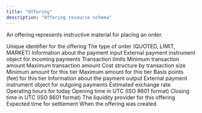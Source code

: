 ```yaml
---
title: "Offering"
description: "Offering resource schema"
---
```


An offering represents instructive material for placing an order.

<ResponseField name="id" type="string">
  Unique identifier for the offering
</ResponseField>

<ResponseField name="order_type" type="string">
  The type of order (QUOTED, LIMIT, MARKET)
</ResponseField>

<ResponseField name="payin" type="object">
  Information about the payment input
</ResponseField>

<ResponseField name="payin.external_payment_instrument" type="object">
  External payment instrument object for incoming payments
</ResponseField>

<ResponseField name="payin.limits" type="object">
  Transaction limits
</ResponseField>

<ResponseField name="payin.limits.min" type="string">
  Minimum transaction amount
</ResponseField>

<ResponseField name="payin.limits.max" type="string">
  Maximum transaction amount
</ResponseField>

<ResponseField name="payin.indicative_cost_tiers" type="object[]">
  Cost structure by transaction size
</ResponseField>

<ResponseField name="payin.indicative_cost_tiers[].min" type="string">
  Minimum amount for this tier
</ResponseField>

<ResponseField name="payin.indicative_cost_tiers[].max" type="string">
  Maximum amount for this tier
</ResponseField>

<ResponseField name="payin.indicative_cost_tiers[].bps" type="string">
  Basis points (fee) for this tier
</ResponseField>

<ResponseField name="payout" type="object">
  Information about the payment output
</ResponseField>

<ResponseField name="payout.external_payment_instrument" type="object">
  External payment instrument object for outgoing payments
</ResponseField>

<ResponseField name="indicative_exchange_rate" type="string">
  Estimated exchange rate
</ResponseField>

<ResponseField name="current_day_hours_of_operation" type="object">
  Operating hours for today
</ResponseField>

<ResponseField name="current_day_hours_of_operation.open_utc" type="string">
  Opening time in UTC (ISO 8601 format)
</ResponseField>

<ResponseField name="current_day_hours_of_operation.close_utc" type="string">
  Closing time in UTC (ISO 8601 format)
</ResponseField>

<ResponseField name="liquidity_provider" type="string">
  The liquidity provider for this offering
</ResponseField>

<ResponseField name="estimated_settlement_time" type="string">
  Expected time for settlement
</ResponseField>

<ResponseField name="created_at" type="string">
  When the offering was created
</ResponseField>
